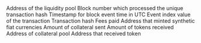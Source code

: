<ParamField path="contract_address">
Address of the liquidity pool
</ParamField>
<ParamField path="evt_block_number">
Block number which processed the unique transaction hash
</ParamField>
<ParamField path="evt_block_time">
Timestamp for block event time in UTC
</ParamField>
<ParamField path="evt_index">
Event index value of the transaction
</ParamField>
<ParamField path="evt_tx_hash">
Transaction hash
</ParamField>
<ParamField path="feePaid">
Fees paid
</ParamField>
<ParamField path="account">
Address that minted synthetic fiat currencies
</ParamField>
<ParamField path="collateralSent">
Amount of collateral sent
</ParamField>
<ParamField path="numTokensReceived">
Amount of tokens received
</ParamField>
<ParamField path="pool">
Address of collateral pool
</ParamField>
<ParamField path="recipient">
Address that received token
</ParamField>
